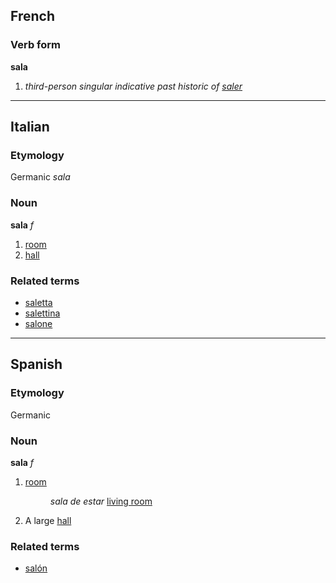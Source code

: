 ==French==
===Verb form===
'''sala'''

# ''third-person singular indicative past historic of [[saler]]''

----

==Italian==
===Etymology===
Germanic ''sala''
===Noun===
'''sala''' ''f''

# [[room]]
# [[hall]]

===Related terms===
*[[saletta]]
*[[salettina]]
*[[salone]]

----

==Spanish==
===Etymology===
Germanic
===Noun===
'''sala''' ''f''

# [[room]]
#: ''sala de estar'' [[living room]]
# A large [[hall]]

===Related terms===
*[[salón]]